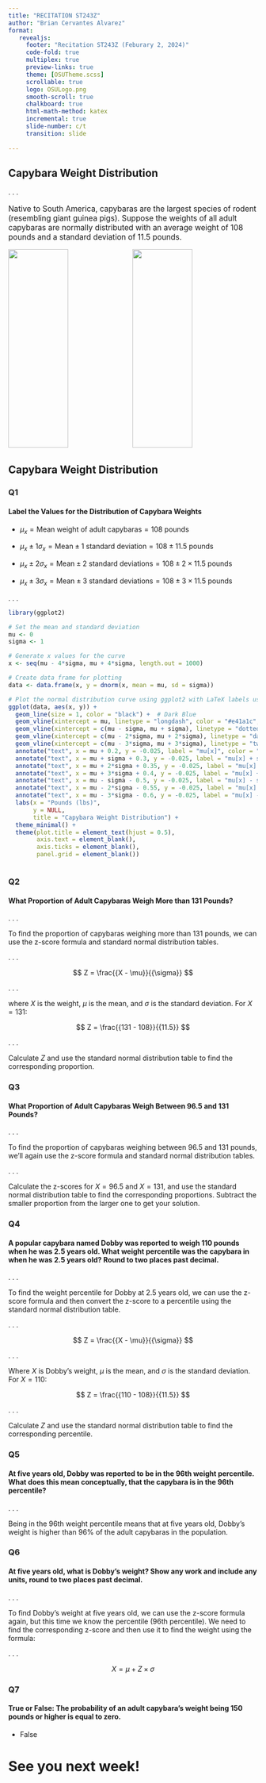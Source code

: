 ```yaml
---
title: "RECITATION ST243Z"
author: "Brian Cervantes Alvarez"
format: 
   revealjs:
     footer: "Recitation ST243Z (Feburary 2, 2024)"
     code-fold: true
     multiplex: true
     preview-links: true
     theme: [OSUTheme.scss]
     scrollable: true
     logo: OSULogo.png
     smooth-scroll: true
     chalkboard: true
     html-math-method: katex
     incremental: true
     slide-number: c/t
     transition: slide
     
---
```






## Capybara Weight Distribution{auto-animate=true .r-fit-text}

. . .

::: {style="font-size: 1.1em"}
Native to South America, capybaras are the largest species of rodent (resembling giant guinea pigs). Suppose the weights of all adult capybaras are normally distributed with an average weight of 108 pounds and a standard deviation of 11.5 pounds.
:::

![](capy1.jpeg){width=49% height=400}
![](capy2.jpeg){width=49% height=400}


## Capybara Weight Distribution{auto-animate=true}

::: {.panel-tabset}

### Q1

#### Label the Values for the Distribution of Capybara Weights


- $\mu_x = \text{Mean weight of adult capybaras} = 108 \text{ pounds}$

- $\mu_x \pm 1\sigma_x = \text{Mean} \pm 1 \text{ standard deviation} = 108 \pm 11.5 \text{ pounds}$

- $\mu_x \pm 2\sigma_x = \text{Mean} \pm 2 \text{ standard deviations} = 108 \pm 2 \times 11.5 \text{ pounds}$

- $\mu_x \pm 3\sigma_x = \text{Mean} \pm 3 \text{ standard deviations} = 108 \pm 3 \times 11.5 \text{ pounds}$

. . .

```r
library(ggplot2)

# Set the mean and standard deviation
mu <- 0
sigma <- 1

# Generate x values for the curve
x <- seq(mu - 4*sigma, mu + 4*sigma, length.out = 1000)

# Create data frame for plotting
data <- data.frame(x, y = dnorm(x, mean = mu, sd = sigma))

# Plot the normal distribution curve using ggplot2 with LaTeX labels using parse
ggplot(data, aes(x, y)) +
  geom_line(size = 1, color = "black") +  # Dark Blue
  geom_vline(xintercept = mu, linetype = "longdash", color = "#e41a1c", size = 0.75) +  # Red
  geom_vline(xintercept = c(mu - sigma, mu + sigma), linetype = "dotted", color = "#377eb8", size = 0.75) +  # Light Blue
  geom_vline(xintercept = c(mu - 2*sigma, mu + 2*sigma), linetype = "dashed", color = "#4daf4a", size = 0.75) +  # Green
  geom_vline(xintercept = c(mu - 3*sigma, mu + 3*sigma), linetype = "twodash", color = "#984ea3", size = 0.75) +  # Purple
  annotate("text", x = mu + 0.2, y = -0.025, label = "mu[x]", color = "#e41a1c", parse = TRUE, size = 4.5) +
  annotate("text", x = mu + sigma + 0.3, y = -0.025, label = "mu[x] + sigma[x]", color = "#377eb8", parse = TRUE, size = 4.5) +
  annotate("text", x = mu + 2*sigma + 0.35, y = -0.025, label = "mu[x] + 2*sigma[x]", color = "#4daf4a", parse = TRUE, size = 4.5) +
  annotate("text", x = mu + 3*sigma + 0.4, y = -0.025, label = "mu[x] + 3*sigma[x]", color = "#984ea3", parse = TRUE, size = 4.5) +
  annotate("text", x = mu - sigma - 0.5, y = -0.025, label = "mu[x] - sigma[x]", color = "#377eb8", parse = TRUE, size = 4.5) +
  annotate("text", x = mu - 2*sigma - 0.55, y = -0.025, label = "mu[x] - 2*sigma[x]", color = "#4daf4a", parse = TRUE, size = 4.5) +
  annotate("text", x = mu - 3*sigma - 0.6, y = -0.025, label = "mu[x] - 3*sigma[x]", color = "#984ea3", parse = TRUE, size = 4.5) +
  labs(x = "Pounds (lbs)",
       y = NULL,
       title = "Capybara Weight Distribution") +
  theme_minimal() +
  theme(plot.title = element_text(hjust = 0.5),
        axis.text = element_blank(),
        axis.ticks = element_blank(),
        panel.grid = element_blank())



```

### Q2

#### What Proportion of Adult Capybaras Weigh More than 131 Pounds?

. . .

To find the proportion of capybaras weighing more than 131 pounds, we can use the z-score formula and standard normal distribution tables.

. . .

$$
Z = \frac{{X - \mu}}{{\sigma}}
$$

. . .

where $X$ is the weight, $\mu$ is the mean, and $\sigma$ is the standard deviation. For $X = 131$:

$$
Z = \frac{{131 - 108}}{{11.5}}
$$

. . .

Calculate $Z$ and use the standard normal distribution table to find the corresponding proportion.

### Q3

#### What Proportion of Adult Capybaras Weigh Between 96.5 and 131 Pounds?

. . . 

To find the proportion of capybaras weighing between 96.5 and 131 pounds, we'll again use the z-score formula and standard normal distribution tables.

. . . 

Calculate the z-scores for $X = 96.5$ and $X = 131$, and use the standard normal distribution table to find the corresponding proportions. Subtract the smaller proportion from the larger one to get your solution.



### Q4 

#### A popular capybara named Dobby was reported to weigh 110 pounds when he was 2.5 years old. What weight percentile was the capybara in when he was 2.5 years old? Round to two places past decimal.


. . .

To find the weight percentile for Dobby at $2.5$ years old, we can use the z-score formula and then convert the z-score to a percentile using the standard normal distribution table.

. . .

$$
Z = \frac{{X - \mu}}{{\sigma}}
$$

. . .

Where $X$ is Dobby's weight, $\mu$ is the mean, and $\sigma$ is the standard deviation. For $X = 110$:

$$
Z = \frac{{110 - 108}}{{11.5}}
$$

. . .

Calculate $Z$ and use the standard normal distribution table to find the corresponding percentile.

### Q5 

#### At five years old, Dobby was reported to be in the $96$th weight percentile. What does this mean conceptually, that the capybara is in the 96th percentile?

. . .

Being in the $96$th weight percentile means that at five years old, Dobby's weight is higher than $96\%$ of the adult capybaras in the population.

### Q6

#### At five years old, what is Dobby’s weight? Show any work and include any units, round to two places past decimal.

. . .

To find Dobby's weight at five years old, we can use the z-score formula again, but this time we know the percentile ($96$th percentile). We need to find the corresponding z-score and then use it to find the weight using the formula:

. . .


$$
X = \mu + Z \times \sigma
$$

### Q7

#### True or False: The probability of an adult capybara’s weight being 150 pounds or higher is equal to zero.

- False


:::

# See you next week!

